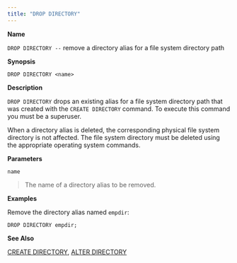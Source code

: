 ```yaml
---
title: "DROP DIRECTORY"
---
```


<div id="drop_directory" class="registered_link"></div>


**Name**

`DROP DIRECTORY --` remove a directory alias for a file system directory path

**Synopsis**

``` text
DROP DIRECTORY <name>
```

**Description**

`DROP DIRECTORY` drops an existing alias for a file system directory path that was created with the `CREATE DIRECTORY` command. To execute this command you must be a superuser.

When a directory alias is deleted, the corresponding physical file system directory is not affected. The file system directory must be deleted using the appropriate operating system commands.

**Parameters**

`name`

> The name of a directory alias to be removed.

**Examples**

Remove the directory alias named `empdir`:

``` text
DROP DIRECTORY empdir;
```

**See Also**

[CREATE DIRECTORY](#create_directory), [ALTER DIRECTORY](#alter_directory)
